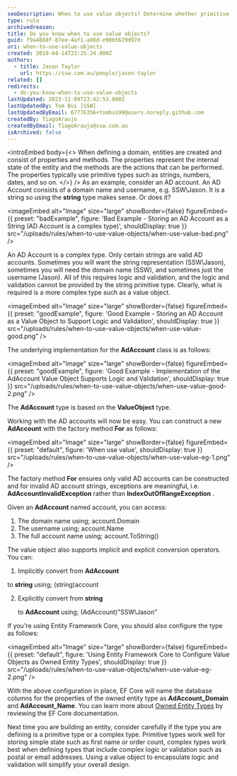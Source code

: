 ```yaml
---
seoDescription: When to use value objects? Determine whether primitive types suffice or complex logic and validation require encapsulation with value objects for simplified design.
type: rule
archivedreason:
title: Do you know when to use value objects?
guid: f9a4888f-87ee-4af1-a80d-e90b5629d97d
uri: when-to-use-value-objects
created: 2019-04-14T23:25:24.000Z
authors:
  - title: Jason Taylor
    url: https://ssw.com.au/people/jason-taylor
related: []
redirects:
  - do-you-know-when-to-use-value-objects
lastUpdated: 2023-11-09T23:42:53.000Z
lastUpdatedBy: Tom Bui [SSW]
lastUpdatedByEmail: 67776356+tombui99@users.noreply.github.com
createdBy: TiagoAraujo
createdByEmail: TiagoAraujo@ssw.com.au
isArchived: false
---
```


<introEmbed
  body={<>
When defining a domain, entities are created and consist of properties and methods. The properties represent the internal state of the entity and the methods are the actions that can be performed. The properties typically use primitive types such as strings, numbers, dates, and so on.
  </>}
/>
As an example, consider an AD account. An AD Account consists of a domain name and username, e.g. SSW\Jason. It is a string so using the **string** type makes sense. Or does it?

<imageEmbed
  alt="Image"
  size="large"
  showBorder={false}
  figureEmbed={{
    preset: "badExample",
    figure: 'Bad Example - Storing an AD Account as a String (AD Account is a complex type)',
    shouldDisplay: true
  }}
  src="/uploads/rules/when-to-use-value-objects/when-use-value-bad.png"
/>

An AD Account is a complex type. Only certain strings are valid AD accounts. Sometimes you will want the string representation (SSW\Jason), sometimes you will need the domain name (SSW), and sometimes just the username (Jason). All of this requires logic and validation, and the logic and validation cannot be provided by the string primitive type. Clearly, what is required is a more complex type such as a value object.

<imageEmbed
  alt="Image"
  size="large"
  showBorder={false}
  figureEmbed={{
    preset: "goodExample",
    figure: 'Good Example - Storing an AD Account as a Value Object to Support Logic and Validation',
    shouldDisplay: true
  }}
  src="/uploads/rules/when-to-use-value-objects/when-use-value-good.png"
/>

The underlying implementation for the **AdAccount** class is as follows:

<imageEmbed
  alt="Image"
  size="large"
  showBorder={false}
  figureEmbed={{
    preset: "goodExample",
    figure: 'Good Example - Implementation of the AdAccount Value Object Supports Logic and Validation',
    shouldDisplay: true
  }}
  src="/uploads/rules/when-to-use-value-objects/when-use-value-good-2.png"
/>

The **AdAccount** type is based on the **ValueObject** type.

Working with the AD accounts will now be easy. You can construct a new **AdAccount** with the factory method **For** as follows:


<imageEmbed
  alt="Image"
  size="large"
  showBorder={false}
  figureEmbed={{
    preset: "default",
    figure: 'When use value',
    shouldDisplay: true
  }}
  src="/uploads/rules/when-to-use-value-objects/when-use-value-eg-1.png"
/>

The factory method **For** ensures only valid AD accounts can be constructed and for invalid AD account strings, exceptions are meaningful, i.e. **AdAccountInvalidException** rather than **IndexOutOfRangeException** .

Given an **AdAccount** named account, you can access:

1. The domain name using; account.Domain
2. The username using; account.Name
3. The full account name using; account.ToString()

The value object also supports implicit and explicit conversion operators. You can:

1. Implicitly convert from
   **AdAccount**

to
 **string** using; (string)account

2. Explicitly convert from
   **string**

   to
   **AdAccount** using; (AdAccount)"SSW\\Jason"

If you're using Entity Framework Core, you should also configure the type as follows:


<imageEmbed
  alt="Image"
  size="large"
  showBorder={false}
  figureEmbed={{
    preset: "default",
    figure: 'Using Entity Framework Core to Configure Value Objects as Owned Entity Types',
    shouldDisplay: true
  }}
  src="/uploads/rules/when-to-use-value-objects/when-use-value-eg-2.png"
/>

With the above configuration in place, EF Core will name the database columns for the properties of the owned entity type as **AdAccount_Domain** and **AdAccount_Name**. You can learn more about [Owned Entity Types](https://docs.microsoft.com/en-us/ef/core/modeling/owned-entities?WT.mc_id=DT-MVP-33518) by reviewing the EF Core documentation.

Next time you are building an entity, consider carefully if the type you are defining is a primitive type or a complex type. Primitive types work well for storing simple state such as first name or order count, complex types work best when defining types that include complex logic or validation such as postal or email addresses. Using a value object to encapsulate logic and validation will simplify your overall design.
